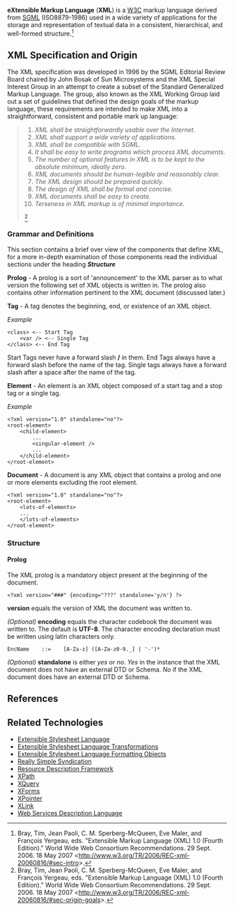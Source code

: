 '''eXtensible Markup Language''' ('''XML''') is a [[W3C]] markup language derived from [[SGML]] (ISO8879-1986) used in a wide variety of applications for the storage and representation of textual data in a consistent, hierarchical, and well-formed structure.<ref>Bray, Tim, Jean Paoli, C. M. Sperberg-McQueen, Eve Maler, and François Yergeau, eds. "Extensible Markup Language (XML) 1.0 (Fourth Edition)." World Wide Web Consortium Recommendations. 29 Sept. 2006. 18 May 2007 <http://www.w3.org/TR/2006/REC-xml-20060816/#sec-intro>.</ref>

== XML Specification and Origin ==

The XML specification was developed in 1996 by the SGML Editorial Review Board chaired by John Bosak of Sun Microsystems and the XML Special Interest Group in an attempt to create a subset of the Standard Generalized Markup Language. The group, also known as the XML Working Group  laid out a set of guidelines that defined the design goals of the markup language, these requirements are intended to make XML into a straightforward, consistent and portable mark up language:
<blockquote>

#''XML shall be straightforwardly usable over the Internet.''
#''XML shall support a wide variety of applications.''
#''XML shall be compatible with SGML.''
#''It shall be easy to write programs which process XML documents.''
#''The number of optional features in XML is to be kept to the absolute minimum, ideally zero.''
#''XML documents should be human-legible and reasonably clear.''
#''The XML design should be prepared quickly.''
#''The design of XML shall be formal and concise.''
#''XML documents shall be easy to create.''
#''Terseness in XML markup is of minimal importance.''

<ref>Bray, Tim, Jean Paoli, C. M. Sperberg-McQueen, Eve Maler, and François Yergeau, eds. "Extensible Markup Language (XML) 1.0 (Fourth Edition)." World Wide Web Consortium Recommendations. 29 Sept. 2006. 18 May 2007 <http://www.w3.org/TR/2006/REC-xml-20060816/#sec-origin-goals>.</ref>



</blockquote>

=== Grammar and Definitions ===

This section contains a brief over view of the components that define XML, for a more in-depth examination of those components read the individual sections under the heading '''''Structure'''''



'''Prolog''' - A prolog is a sort of 'announcement' to the XML parser as to what version the following set of XML objects is written in. The prolog also contains other information pertinent to the XML document (discussed later.)

'''Tag''' - A tag denotes the beginning, end, or existence of an XML object.

''Example''
<pre>
<class> <-- Start Tag
    <var /> <-- Single Tag
</class> <-- End Tag
</pre>

Start Tags never have a forward slash '''/''' in them. End Tags always have a forward slash before the name of the tag. Single tags always have a forward slash after a space after the name of the tag.

'''Element''' - An element is an XML object composed of a start tag and a stop tag or a single tag.

''Example''
<pre>
<?xml version="1.0" standalone="no"?>
<root-element>
    <child-element>
        ...
        <singular-element />
        ...
    </child-element>
</root-element>
</pre>

'''Document''' - A document is any XML object that contains a prolog and one or more elements excluding the root element.

<pre>
<?xml version="1.0" standalone="no"?>
<root-element>
    <lots-of-elements>
    ...
    </lots-of-elements>
</root-element>
</pre>

=== Structure ===


==== Prolog ====

The XML prolog is a mandatory object present at the beginning of the document. 

<pre>
<?xml version="###" {encoding="???" standalone='y/n'} ?>
</pre>

'''version''' equals the version of XML the document was written to.

''(Optional)'' '''encoding''' equals the character codebook the document was written to. The default is '''UTF-8'''. The character encoding declaration must be written using latin characters only.

<pre>EncName    ::=    [A-Za-z] ([A-Za-z0-9._] | '-')* </pre>

''(Optional)'' '''standalone''' is either ''yes'' or ''no''. ''Yes'' in the instance that the XML document does not have an external DTD or Schema. ''No'' if the XML document does have an external DTD or Schema.

== References ==
<references/>

== Related Technologies ==

*[[XSL|Extensible Stylesheet Language]]
*[[XSLT|Extensible Stylesheet Language Transformations]]
*[[XSL-FO|Extensible Stylesheet Language Formatting Objects]]
*[[RSS|Really Simple Syndication]]
*[[RDF|Resource Description Framework]]
*[[XPath|XPath]]
*[[XQuery|XQuery]]
*[[XForms|XForms]]
*[[XPointer|XPointer]]
*[[XLink|XLink]]
*[[WSDL|Web Services Description Language]]